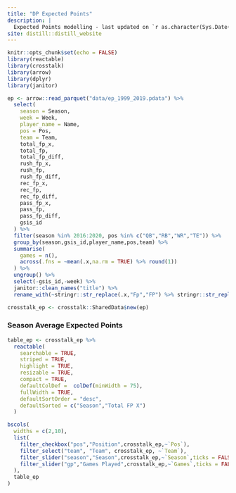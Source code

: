 ```yaml
---
title: "DP Expected Points"
description: |
  Expected Points modelling - last updated on `r as.character(Sys.Date())`.
site: distill::distill_website
---
```


```r
knitr::opts_chunk$set(echo = FALSE)
library(reactable)
library(crosstalk)
library(arrow)
library(dplyr)
library(janitor)

ep <- arrow::read_parquet("data/ep_1999_2019.pdata") %>% 
  select(
    season = Season,
    week = Week,
    player_name = Name,
    pos = Pos,
    team = Team,
    total_fp_x,
    total_fp,
    total_fp_diff,
    rush_fp_x,
    rush_fp,
    rush_fp_diff,
    rec_fp_x,
    rec_fp,
    rec_fp_diff,
    pass_fp_x,
    pass_fp,
    pass_fp_diff,
    gsis_id
  ) %>% 
  filter(season %in% 2016:2020, pos %in% c("QB","RB","WR","TE")) %>% 
  group_by(season,gsis_id,player_name,pos,team) %>% 
  summarise(
    games = n(),
    across(.fns = ~mean(.x,na.rm = TRUE) %>% round(1))
  ) %>% 
  ungroup() %>% 
  select(-gsis_id,-week) %>% 
  janitor::clean_names("title") %>% 
  rename_with(~stringr::str_replace(.x,"Fp","FP") %>% stringr::str_replace(" x"," X"))

crosstalk_ep <- crosstalk::SharedData$new(ep)

```

### Season Average Expected Points

```r

table_ep <- crosstalk_ep %>% 
  reactable(
    searchable = TRUE,
    striped = TRUE,
    highlight = TRUE,
    resizable = TRUE,
    compact = TRUE,
    defaultColDef =  colDef(minWidth = 75),
    fullWidth = TRUE,
    defaultSortOrder = "desc",
    defaultSorted = c("Season","Total FP X")
  )

bscols(
  widths = c(2,10),
  list(
    filter_checkbox("pos","Position",crosstalk_ep,~`Pos`),
    filter_select("team", "Team", crosstalk_ep, ~`Team`),
    filter_slider("season","Season",crosstalk_ep,~`Season`,ticks = FALSE, width = "100%",sep = NULL,step = 1),
    filter_slider("gp","Games Played",crosstalk_ep,~`Games`,ticks = FALSE, width = "100%")
  ),
  table_ep
)

```

